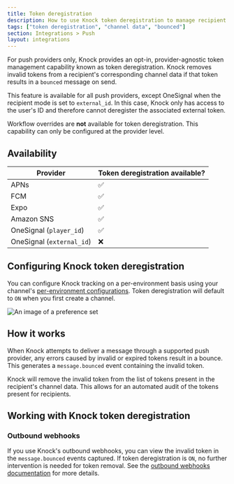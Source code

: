```yaml
---
title: Token deregistration
description: How to use Knock token deregistration to manage recipient tokens by removing invalid tokens.
tags: ["token deregistration", "channel data", "bounced"]
section: Integrations > Push
layout: integrations
---
```


For push providers only, Knock provides an opt-in, provider-agnostic token management capability known as token deregistration. Knock removes invalid tokens from a recipient's corresponding channel data if that token results in a `bounced` message on send.

This feature is available for all push providers, except OneSignal when the recipient mode is set to `external_id`. In this case, Knock only has access to the user's ID and therefore cannot deregister the associated external token.

Workflow overrides are **not** available for token deregistration. This capability can only be configured at the provider level.

## Availability

| Provider                  | Token deregistration available? |
| ------------------------- | ------------------------------- |
| APNs                      | ✅                              |
| FCM                       | ✅                              |
| Expo                      | ✅                              |
| Amazon SNS                | ✅                              |
| OneSignal (`player_id`)   | ✅                              |
| OneSignal (`external_id`) | ❌                              |

## Configuring Knock token deregistration

You can configure Knock tracking on a per-environment basis using your channel's [per-environment configurations](/integrations/overview#per-environment-configurations). Token deregistration will default to `ON` when you first create a channel.

<Image
  src="/images/integrations/push/knock-token-deregistration-channel-config.png"
  alt="An image of a preference set"
  width={1356}
  height={1452}
  className="rounded-md mx-auto border border-gray-200"
/>

## How it works

When Knock attempts to deliver a message through a supported push provider, any errors caused by invalid or expired tokens result in a bounce. This generates a `message.bounced` event containing the invalid token.

Knock will remove the invalid token from the list of tokens present in the recipient's channel data. This allows for an automated audit of the tokens present for recipients.

## Working with Knock token deregistration

### Outbound webhooks

If you use Knock's outbound webhooks, you can view the invalid token in the `message.bounced` events captured. If token deregistration is `ON`, no further intervention is needed for token removal. See the [outbound webhooks documentation](/developer-tools/outbound-webhooks/overview) for more details.
